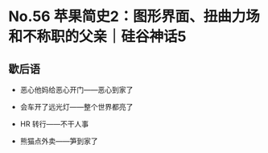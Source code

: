# No.56 苹果简史2：图形界面、扭曲力场和不称职的父亲｜硅谷神话5

## 歇后语

- 恶心他妈给恶心开门——恶心到家了

- 会车开了远光灯——整个世界都亮了

- HR 转行——不干人事

- 熊猫点外卖——笋到家了
